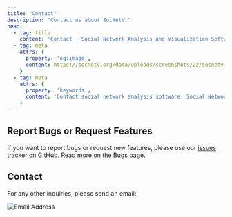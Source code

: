 ```yaml
---
title: "Contact"
description: "Contact us about SocNetV."
head:
  - tag: title
    content: 'Contact - Social Network Analysis and Visualization Software'
  - tag: meta
    attrs: { 
      property: 'og:image',
      content: https://socnetv.org/data/uploads/screenshots/22/socnetv-2.2-ir-closeness-radial-pagerank-nodal.png
    }
  - tag: meta
    attrs: { 
      property: 'keywords',
      content: 'Contact social network analysis software, Social Network Visualizer, social network analysis, SocNetV, SNA, social networks, graphs, social network visualization, network layout, social network analysis tool, Dimitris Kalamaras,GPL, Windows, Linux, Mac, social network analysis datasets, centrality, graph theory'
    }
---
```


## Report Bugs or Request Features

If you want to report bugs or request new features, please use our [issues tracker](https://github.com/socnetv/app/issues) on GitHub. Read more on the [Bugs](https://socnetv.org/bugs/) page.

## Contact

For any other inquiries, please send an email:

![Email Address](../../assets/images/dimitris-kalamaras-email1.png)

